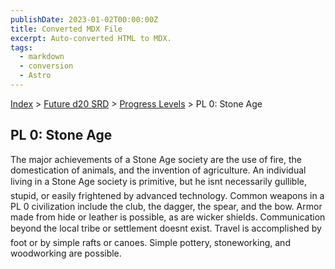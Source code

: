 ```yaml
---
publishDate: 2023-01-02T00:00:00Z
title: Converted MDX File
excerpt: Auto-converted HTML to MDX.
tags:
  - markdown
  - conversion
  - Astro
---
```


[Index](-index) > [Future d20 SRD](future-d20-srd-index) > [Progress Levels](future-d20-srd-progress-levels-index) > PL 0: Stone Age

## PL 0: Stone Age

The major achievements of a Stone Age society are the use of fire, the domestication of animals, and the invention of agriculture. An individual living in a Stone Age society is primitive, but he isnt necessarily gullible, stupid, or easily frightened by advanced technology. Common weapons in a PL 0 civilization include the club, the dagger, the spear, and the bow. Armor made from hide or leather is possible, as are wicker shields. Communication beyond the local tribe or settlement doesnt exist. Travel is accomplished by foot or by simple rafts or canoes. Simple pottery, stoneworking, and woodworking are possible.
